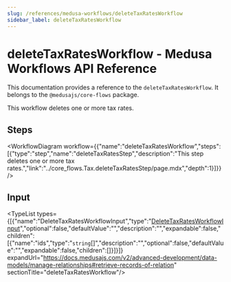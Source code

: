 ```yaml
---
slug: /references/medusa-workflows/deleteTaxRatesWorkflow
sidebar_label: deleteTaxRatesWorkflow
---
```



# deleteTaxRatesWorkflow - Medusa Workflows API Reference

This documentation provides a reference to the `deleteTaxRatesWorkflow`. It belongs to the `@medusajs/core-flows` package.

This workflow deletes one or more tax rates.

## Steps

<WorkflowDiagram workflow={{"name":"deleteTaxRatesWorkflow","steps":[{"type":"step","name":"deleteTaxRatesStep","description":"This step deletes one or more tax rates.","link":"../core_flows.Tax.deleteTaxRatesStep/page.mdx","depth":1}]}} />

## Input

<TypeList types={[{"name":"DeleteTaxRatesWorkflowInput","type":"[DeleteTaxRatesWorkflowInput](../../../types/core_flows.DeleteTaxRatesWorkflowInput/page.mdx)","optional":false,"defaultValue":"","description":"","expandable":false,"children":[{"name":"ids","type":"`string`[]","description":"","optional":false,"defaultValue":"","expandable":false,"children":[]}]}]} expandUrl="https://docs.medusajs.com/v2/advanced-development/data-models/manage-relationships#retrieve-records-of-relation" sectionTitle="deleteTaxRatesWorkflow"/>

